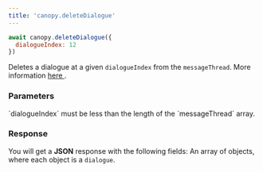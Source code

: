 ```yaml
---
title: 'canopy.deleteDialogue'
---
```


<RequestExample>

```javascript index.js
await canopy.deleteDialogue({
  dialogueIndex: 12
})
```

</RequestExample>

Deletes a dialogue at a given `dialogueIndex` from the `messageThread`. More information 
<a href="/documentation/llm-concepts#delete-dialogue"> here </a>.

### Parameters
<ParamField path="dialogueIndex" type="number" required="true">
`dialogueIndex` must be less than the length of the `messageThread` array.
</ParamField>

### Response
You will get a <b>JSON</b> response with the following fields:
<ResponseField name="success" type="boolean">
</ResponseField>
<ResponseField name="timestamp" type="number">
</ResponseField>
<ResponseField name="messageThread" type="array">
An array of objects, where each object is a `dialogue`.
</ResponseField>


